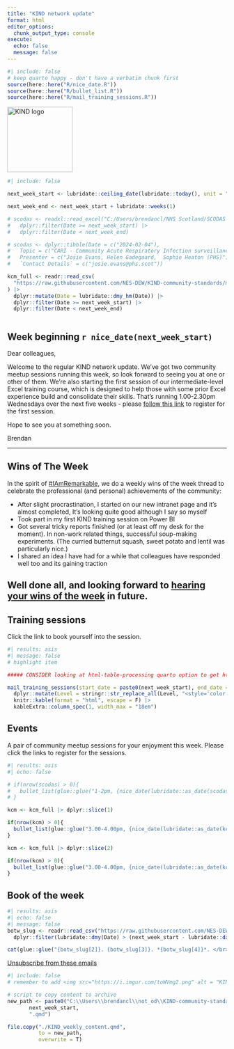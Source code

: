 ---
title: "KIND network update"
format: html
editor_options: 
  chunk_output_type: console
execute:
  echo: false
  message: false
---

```{r}
#| include: false
# keep quarto happy - don't have a verbatim chunk first
source(here::here("R/nice_date.R"))
source(here::here("R/bullet_list.R"))
source(here::here("R/mail_training_sessions.R"))

```

```{=html}
<img src="https://i.imgur.com/iJIRbhV.png" alt = "KIND logo" height="150">
```

```{r}
#| include: false

next_week_start <- lubridate::ceiling_date(lubridate::today(), unit = "week", week_start = 1)

next_week_end <- next_week_start + lubridate::weeks(1)

# scodas <- readxl::read_excel("C:/Users/brendancl/NHS Scotland/SCODAS - SCODAS oversight group - SCODAS oversight group/Schedule/SCODAS Schedule and Future Topics.xlsx") |>
#   dplyr::filter(Date >= next_week_start) |>
#   dplyr::filter(Date < next_week_end)

# scodas <- dplyr::tibble(Date = c("2024-02-04"),
#   Topic = c("CARI - Community Acute Respiratory Infection surveillance"),
#   Presenter = c("Josie Evans, Helen Gadegaard,  Sophie Heaton (PHS)"),
#   `Contact Details` = c("josie.evans@phs.scot"))

kcm_full <- readr::read_csv(
  "https://raw.githubusercontent.com/NES-DEW/KIND-community-standards/main/data/KIND_community_meetups.csv"
) |>
  dplyr::mutate(Date = lubridate::dmy_hm(Date)) |>
  dplyr::filter(Date >= next_week_start) |>
  dplyr::filter(Date < next_week_end)



```

## Week beginning `r nice_date(next_week_start)`

Dear colleagues, 

Welcome to the regular KIND network update. We've got two community meetup sessions running this week, so look forward to seeing you at one or other of them. We're also starting the first session of our intermediate-level Excel training course, which is designed to help those with some prior Excel experience build and consolidate their skills. That's running 1.00-2.30pm Wednesdays over the next five weeks - please [follow this link](https://events.teams.microsoft.com/event/839dc3a7-98a3-4610-a391-efc7615979fb@10efe0bd-a030-4bca-809c-b5e6745e499a) to register for the first session.

Hope to see you at something soon.

Brendan

---

## Wins of The Week
In the spirit of [#IAmRemarkable](https://www.rmrkblty.org/iamremarkable), we do a weekly wins of the week thread to celebrate the professional (and personal) achievements of the community:

+ After slight procrastination, I started on our new intranet page and it's almost completed, It's looking quite good although I say so myself
+ Took part in my first KIND training session on Power BI
+ Got several tricky reports finished (or at least off my desk for the moment). In non-work related things, successful soup-making experiments. (The curried butternut squash, sweet potato and lentil was particularly nice.)
+ I shared an idea I have had for a while that colleagues have responded well too and its gaining traction

Well done all, and looking forward to [hearing your wins of the week](https://forms.office.com/e/8DgpNP6rcK) in future.
---

## Training sessions

Click the link to book yourself into the session.

```{r}
#| results: asis
#| message: false
# highlight item

##### CONSIDER looking at html-table-processing quarto option to get html tables to behave

mail_training_sessions(start_date = paste0(next_week_start), end_date =   paste0(next_week_end)) |>
  dplyr::mutate(Level = stringr::str_replace_all(Level, "<style='color:red'>", "")) |>
  knitr::kable(format = "html", escape = F) |>
  kableExtra::column_spec(1, width_max = "18em")

```

## Events

A pair of community meetup sessions for your enjoyment this week. Please click the links to register for the sessions.

```{r}
#| results: asis
#| echo: false

# if(nrow(scodas) > 0){
#   bullet_list(glue::glue("1-2pm, {nice_date(lubridate::as_date(scodas$Date))}. The Scottish Community of Data Analysts is a community of practice for those working with data in territorial NHS Boards. Next week, the presenter will be [{scodas$Presenter} - {scodas$Topic}](https://teams.microsoft.com/l/meetup-join/19%3a109a603c446743308bff6588820372a9%40thread.tacv2/1671457631308?context=%7b%22Tid%22%3a%2210efe0bd-a030-4bca-809c-b5e6745e499a%22%2c%22Oid%22%3a%2284150c3d-baed-4515-8eee-8f13ed0d9650%22%7d)."))
# }

kcm <- kcm_full |> dplyr::slice(1)

if(nrow(kcm) > 0){
  bullet_list(glue::glue("3.00-4.00pm, {nice_date(lubridate::as_date(kcm$Date))}. The KIND community meetup is our regular social learning event. Next week, the presenter will be {kcm$Speaker}, talking about their introduction to non-relational databases: [{kcm$Title}]({kcm$Link})."))
}

kcm <- kcm_full |> dplyr::slice(2)

if(nrow(kcm) > 0){
  bullet_list(glue::glue("3.00-4.00pm, {nice_date(lubridate::as_date(kcm$Date))}. The KIND community meetup is our regular social learning event. Next week, the presenter will be {kcm$Speaker}, talking about an innovative finance project: [{kcm$Title}]({kcm$Link})."))
}

```

<!-- + we're running our R beginner's club next week 3-4pm, Thursday 13th Feb. That's some social time for beginners to review their code, get unstuck, and pick up some tips and tricks. Please follow [this link to join us](https://teams.microsoft.com/l/meetup-join/19%3ab03b2fd777e440eaa255ba67569762b5%40thread.tacv2/1725260923641?context=%7b%22Tid%22%3a%2210efe0bd-a030-4bca-809c-b5e6745e499a%22%2c%22Oid%22%3a%225d92fd7e-56b9-4892-ab77-84ad75c260a0%22%7d). -->

## Book of the week

```{r}
#| results: asis
#| echo: false
#| message: false
botw_slug <- readr::read_csv("https://raw.githubusercontent.com/NES-DEW/KIND-community-standards/main/data/KIND_book_of_the_week.csv") |>
  dplyr::filter(lubridate::dmy(Date) > (next_week_start - lubridate::days(7)))

cat(glue::glue("{botw_slug[2]}. {botw_slug[3]}. *{botw_slug[4]}*. </br> ISBN {botw_slug[5]}, <a href='{botw_slug[6]}'>Worldcat</a>.</br></br> {botw_slug[8]}"))
```

[Unsubscribe from these emails](https://forms.office.com/r/t97cZDiw7y)

```{r}
#| include: false
# remember to add <img src="https://i.imgur.com/toWVmg2.png" alt = "KIND logo">

# script to copy content to archive
new_path <- paste0("C:\\Users\\brendancl\\not_od\\KIND-community-standards\\ml_archive\\KIND_weekly_update_",
       next_week_start,
       ".qmd")

file.copy("./KIND_weekly_content.qmd",
          to = new_path,
          overwrite = T)

```
